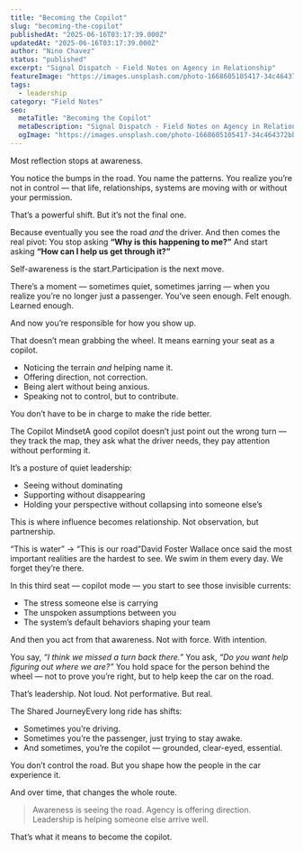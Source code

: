 ```yaml
---
title: "Becoming the Copilot"
slug: "becoming-the-copilot"
publishedAt: "2025-06-16T03:17:39.000Z"
updatedAt: "2025-06-16T03:17:39.000Z"
author: "Nino Chavez"
status: "published"
excerpt: "Signal Dispatch · Field Notes on Agency in Relationship"
featureImage: "https://images.unsplash.com/photo-1668605105417-34c464372bba?crop=entropy&cs=tinysrgb&fit=max&fm=jpg&ixid=M3wxMTc3M3wwfDF8c2VhcmNofDE2fHxuYXZpZ2F0b3J8ZW58MHx8fHwxNzUwMDQzODA4fDA&ixlib=rb-4.1.0&q=80&w=2000"
tags:
  - leadership
category: "Field Notes"
seo:
  metaTitle: "Becoming the Copilot"
  metaDescription: "Signal Dispatch · Field Notes on Agency in Relationship"
  ogImage: "https://images.unsplash.com/photo-1668605105417-34c464372bba?crop=entropy&cs=tinysrgb&fit=max&fm=jpg&ixid=M3wxMTc3M3wwfDF8c2VhcmNofDE2fHxuYXZpZ2F0b3J8ZW58MHx8fHwxNzUwMDQzODA4fDA&ixlib=rb-4.1.0&q=80&w=2000"
---
```

Most reflection stops at awareness.

You notice the bumps in the road.
You name the patterns.
You realize you’re not in control — that life, relationships, systems are moving with or without your permission.

That’s a powerful shift.
But it’s not the final one.

Because eventually you see the road *and* the driver.
And then comes the real pivot:
You stop asking **“Why is this happening to me?”**
And start asking **“How can I help us get through it?”**

Self-awareness is the start.Participation is the next move.

There’s a moment — sometimes quiet, sometimes jarring — when you realize you’re no longer just a passenger.
You’ve seen enough. Felt enough. Learned enough.

And now you’re responsible for how you show up.

That doesn’t mean grabbing the wheel.
It means earning your seat as a copilot.

- Noticing the terrain *and* helping name it.
- Offering direction, not correction.
- Being alert without being anxious.
- Speaking not to control, but to contribute.

You don’t have to be in charge to make the ride better.

The Copilot MindsetA good copilot doesn’t just point out the wrong turn —
they track the map, they ask what the driver needs, they pay attention without performing it.

It’s a posture of quiet leadership:

- Seeing without dominating
- Supporting without disappearing
- Holding your perspective without collapsing into someone else’s

This is where influence becomes relationship.
Not observation, but partnership.

“This is water” → “This is our road”David Foster Wallace once said the most important realities are the hardest to see.
We swim in them every day. We forget they’re there.

In this third seat — copilot mode — you start to see those invisible currents:

- The stress someone else is carrying
- The unspoken assumptions between you
- The system’s default behaviors shaping your team

And then you act from that awareness.
Not with force. With intention.

You say, *“I think we missed a turn back there.”*
You ask, *“Do you want help figuring out where we are?”*
You hold space for the person behind the wheel — not to prove you’re right, but to help keep the car on the road.

That’s leadership. Not loud. Not performative. But real.

The Shared JourneyEvery long ride has shifts:

- Sometimes you’re driving.
- Sometimes you’re the passenger, just trying to stay awake.
- And sometimes, you’re the copilot — grounded, clear-eyed, essential.

You don’t control the road.
But you shape how the people in the car experience it.

And over time, that changes the whole route.

> Awareness is seeing the road.
> Agency is offering direction.
> Leadership is helping someone else arrive well.

That’s what it means to become the copilot.
